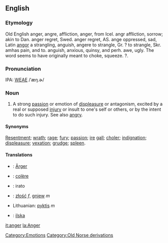 ==English==
===Etymology===
Old English anger, angre, affliction, anger, from Icel. angr affliction, sorrow; akin to Dan. anger regret, Swed. anger regret, AS. ange oppressed, sad, Latin [[angor]] a strangling, anguish, angere to strangle, Gr. ? to strangle, Skr. amhas pain, and to. anguish, anxious, quinsy, and perh. awe, ugly. The word seems to have originally meant to choke, squeeze. ?.

===Pronunciation===
IPA: [[WEAE]] /ˈæŋ.ɚ/

===Noun===
# A strong [[passion]] or emotion of [[displeasure]] or antagonism, excited by a real or supposed [[injury]] or insult to one's self or others, or by the intent to do such injury.  See also [[angry]].

====Synonyms====
[[Resentment]]; [[wrath]]; [[rage]]; [[fury]]; [[passion]]; [[ire]] [[gall]]; [[choler]]; [[indignation]]; [[displeasure]]; [[vexation]]; [[grudge]]; [[spleen]].

<!-- material copied from Webster's Revised Unabridged Dictionary (1913) -->

====Translations====
*{{de}}: [[Ärger]]
*{{fr}}: [[colère]]
*{{io}}: irato
*{{pl}}: [[złość]] ''f'', [[gniew]] ''m''
*Lithuanian: [[pyktis]] ''m''
*{{sv}}: [[ilska]]

[[Category:Emotions]]

[[it:anger]]
[[la:Anger]]
[[Category:Old Norse derivations]]